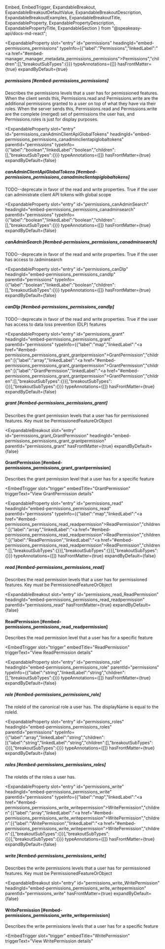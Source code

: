   Embed,
  EmbedTrigger,
  ExpandableBreakout,
  ExpandableBreakoutDefaultValue,
  ExpandableBreakoutDescription,
  ExpandableBreakoutExamples,
  ExpandableBreakoutTitle,
  ExpandableProperty,
  ExpandablePropertyDescription,
  ExpandablePropertyTitle,
  ExpandableSection
} from "@speakeasy-api/docs-md-react";

<ExpandableSection>

<ExpandableProperty
  slot="entry"
  id="permissions"
  headingId="embed-permissions_permissions"
  typeInfo={{"label":"Permissions","linkedLabel":"<a href=\"#embed-manager_manager_metadata_permissions_permissions\">Permissions</a>","children":[],"breakoutSubTypes":{}}}
  typeAnnotations={[]}
  hasFrontMatter={true}
  expandByDefault={true}
>

<ExpandablePropertyTitle slot="title">

##### permissions [#embed-permissions_permissions]

</ExpandablePropertyTitle>

<ExpandablePropertyDescription slot="description">

Describes the permissions levels that a user has for permissioned features. When the client sends this, Permissions.read and Permissions.write are the additional permissions granted to a user on top of what they have via their roles.
When the server sends this, Permissions.read and Permissions.write are the complete (merged) set of permissions the user has, and Permissions.roles is just for display purposes.

</ExpandablePropertyDescription>

</ExpandableProperty>

<ExpandableProperty
  slot="entry"
  id="permissions_canAdminClientApiGlobalTokens"
  headingId="embed-permissions_permissions_canadminclientapiglobaltokens"
  parentId="permissions"
  typeInfo={{"label":"boolean","linkedLabel":"boolean","children":[],"breakoutSubTypes":{}}}
  typeAnnotations={[]}
  hasFrontMatter={true}
  expandByDefault={false}
>

<ExpandablePropertyTitle slot="title">

##### canAdminClientApiGlobalTokens [#embed-permissions_permissions_canadminclientapiglobaltokens]

</ExpandablePropertyTitle>

<ExpandablePropertyDescription slot="description">

TODO--deprecate in favor of the read and write properties. True if the user can administrate client API tokens with global scope

</ExpandablePropertyDescription>

</ExpandableProperty>

<ExpandableProperty
  slot="entry"
  id="permissions_canAdminSearch"
  headingId="embed-permissions_permissions_canadminsearch"
  parentId="permissions"
  typeInfo={{"label":"boolean","linkedLabel":"boolean","children":[],"breakoutSubTypes":{}}}
  typeAnnotations={[]}
  hasFrontMatter={true}
  expandByDefault={false}
>

<ExpandablePropertyTitle slot="title">

##### canAdminSearch [#embed-permissions_permissions_canadminsearch]

</ExpandablePropertyTitle>

<ExpandablePropertyDescription slot="description">

TODO--deprecate in favor of the read and write properties. True if the user has access to /adminsearch

</ExpandablePropertyDescription>

</ExpandableProperty>

<ExpandableProperty
  slot="entry"
  id="permissions_canDlp"
  headingId="embed-permissions_permissions_candlp"
  parentId="permissions"
  typeInfo={{"label":"boolean","linkedLabel":"boolean","children":[],"breakoutSubTypes":{}}}
  typeAnnotations={[]}
  hasFrontMatter={true}
  expandByDefault={false}
>

<ExpandablePropertyTitle slot="title">

##### canDlp [#embed-permissions_permissions_candlp]

</ExpandablePropertyTitle>

<ExpandablePropertyDescription slot="description">

TODO--deprecate in favor of the read and write properties. True if the user has access to data loss prevention (DLP) features

</ExpandablePropertyDescription>

</ExpandableProperty>

<ExpandableProperty
  slot="entry"
  id="permissions_grant"
  headingId="embed-permissions_permissions_grant"
  parentId="permissions"
  typeInfo={{"label":"map","linkedLabel":"<a href=\"#embed-permissions_permissions_grant_grantpermission\">GrantPermission</a>","children":[{"label":"array","linkedLabel":"<a href=\"#embed-permissions_permissions_grant_grantpermission\">GrantPermission</a>","children":[{"label":"GrantPermission","linkedLabel":"<a href=\"#embed-permissions_permissions_grant_grantpermission\">GrantPermission</a>","children":[],"breakoutSubTypes":{}}],"breakoutSubTypes":{}}],"breakoutSubTypes":{}}}
  typeAnnotations={[]}
  hasFrontMatter={true}
  expandByDefault={false}
>

<ExpandablePropertyTitle slot="title">

##### grant [#embed-permissions_permissions_grant]

</ExpandablePropertyTitle>

<ExpandablePropertyDescription slot="description">

Describes the grant permission levels that a user has for permissioned features. Key must be PermissionedFeatureOrObject

</ExpandablePropertyDescription>

</ExpandableProperty>

<ExpandableBreakout
  slot="entry"
  id="permissions_grant_GrantPermission"
  headingId="embed-permissions_permissions_grant_grantpermission"
  parentId="permissions_grant"
  hasFrontMatter={true}
  expandByDefault={false}
>

<ExpandableBreakoutTitle slot="title">

#### GrantPermission [#embed-permissions_permissions_grant_grantpermission]

</ExpandableBreakoutTitle>

<ExpandableBreakoutDescription slot="description">

Describes the grant permission level that a user has for a specific feature

</ExpandableBreakoutDescription>

<ExpandableBreakoutExamples slot="examples">

</ExpandableBreakoutExamples>

<ExpandableBreakoutDefaultValue slot="defaultValue">

</ExpandableBreakoutDefaultValue>

<Embed slot="embed">

<EmbedTrigger
  slot="trigger"
  embedTitle="GrantPermission"
  triggerText="View GrantPermission details"
>

<Embedgrantpermission />

</EmbedTrigger>

</Embed>

</ExpandableBreakout>

<ExpandableProperty
  slot="entry"
  id="permissions_read"
  headingId="embed-permissions_permissions_read"
  parentId="permissions"
  typeInfo={{"label":"map","linkedLabel":"<a href=\"#embed-permissions_permissions_read_readpermission\">ReadPermission</a>","children":[{"label":"array","linkedLabel":"<a href=\"#embed-permissions_permissions_read_readpermission\">ReadPermission</a>","children":[{"label":"ReadPermission","linkedLabel":"<a href=\"#embed-permissions_permissions_read_readpermission\">ReadPermission</a>","children":[],"breakoutSubTypes":{}}],"breakoutSubTypes":{}}],"breakoutSubTypes":{}}}
  typeAnnotations={[]}
  hasFrontMatter={true}
  expandByDefault={false}
>

<ExpandablePropertyTitle slot="title">

##### read [#embed-permissions_permissions_read]

</ExpandablePropertyTitle>

<ExpandablePropertyDescription slot="description">

Describes the read permission levels that a user has for permissioned features. Key must be PermissionedFeatureOrObject

</ExpandablePropertyDescription>

</ExpandableProperty>

<ExpandableBreakout
  slot="entry"
  id="permissions_read_ReadPermission"
  headingId="embed-permissions_permissions_read_readpermission"
  parentId="permissions_read"
  hasFrontMatter={true}
  expandByDefault={false}
>

<ExpandableBreakoutTitle slot="title">

#### ReadPermission [#embed-permissions_permissions_read_readpermission]

</ExpandableBreakoutTitle>

<ExpandableBreakoutDescription slot="description">

Describes the read permission level that a user has for a specific feature

</ExpandableBreakoutDescription>

<ExpandableBreakoutExamples slot="examples">

</ExpandableBreakoutExamples>

<ExpandableBreakoutDefaultValue slot="defaultValue">

</ExpandableBreakoutDefaultValue>

<Embed slot="embed">

<EmbedTrigger
  slot="trigger"
  embedTitle="ReadPermission"
  triggerText="View ReadPermission details"
>

<Embedreadpermission />

</EmbedTrigger>

</Embed>

</ExpandableBreakout>

<ExpandableProperty
  slot="entry"
  id="permissions_role"
  headingId="embed-permissions_permissions_role"
  parentId="permissions"
  typeInfo={{"label":"string","linkedLabel":"string","children":[],"breakoutSubTypes":{}}}
  typeAnnotations={[]}
  hasFrontMatter={true}
  expandByDefault={false}
>

<ExpandablePropertyTitle slot="title">

##### role [#embed-permissions_permissions_role]

</ExpandablePropertyTitle>

<ExpandablePropertyDescription slot="description">

The roleId of the canonical role a user has. The displayName is equal to the roleId.

</ExpandablePropertyDescription>

</ExpandableProperty>

<ExpandableProperty
  slot="entry"
  id="permissions_roles"
  headingId="embed-permissions_permissions_roles"
  parentId="permissions"
  typeInfo={{"label":"array","linkedLabel":"string","children":[{"label":"string","linkedLabel":"string","children":[],"breakoutSubTypes":{}}],"breakoutSubTypes":{}}}
  typeAnnotations={[]}
  hasFrontMatter={true}
  expandByDefault={false}
>

<ExpandablePropertyTitle slot="title">

##### roles [#embed-permissions_permissions_roles]

</ExpandablePropertyTitle>

<ExpandablePropertyDescription slot="description">

The roleIds of the roles a user has.

</ExpandablePropertyDescription>

</ExpandableProperty>

<ExpandableProperty
  slot="entry"
  id="permissions_write"
  headingId="embed-permissions_permissions_write"
  parentId="permissions"
  typeInfo={{"label":"map","linkedLabel":"<a href=\"#embed-permissions_permissions_write_writepermission\">WritePermission</a>","children":[{"label":"array","linkedLabel":"<a href=\"#embed-permissions_permissions_write_writepermission\">WritePermission</a>","children":[{"label":"WritePermission","linkedLabel":"<a href=\"#embed-permissions_permissions_write_writepermission\">WritePermission</a>","children":[],"breakoutSubTypes":{}}],"breakoutSubTypes":{}}],"breakoutSubTypes":{}}}
  typeAnnotations={[]}
  hasFrontMatter={true}
  expandByDefault={false}
>

<ExpandablePropertyTitle slot="title">

##### write [#embed-permissions_permissions_write]

</ExpandablePropertyTitle>

<ExpandablePropertyDescription slot="description">

Describes the write permissions levels that a user has for permissioned features. Key must be PermissionedFeatureOrObject

</ExpandablePropertyDescription>

</ExpandableProperty>

<ExpandableBreakout
  slot="entry"
  id="permissions_write_WritePermission"
  headingId="embed-permissions_permissions_write_writepermission"
  parentId="permissions_write"
  hasFrontMatter={true}
  expandByDefault={false}
>

<ExpandableBreakoutTitle slot="title">

#### WritePermission [#embed-permissions_permissions_write_writepermission]

</ExpandableBreakoutTitle>

<ExpandableBreakoutDescription slot="description">

Describes the write permissions levels that a user has for a specific feature

</ExpandableBreakoutDescription>

<ExpandableBreakoutExamples slot="examples">

</ExpandableBreakoutExamples>

<ExpandableBreakoutDefaultValue slot="defaultValue">

</ExpandableBreakoutDefaultValue>

<Embed slot="embed">

<EmbedTrigger
  slot="trigger"
  embedTitle="WritePermission"
  triggerText="View WritePermission details"
>

<Embedwritepermission />

</EmbedTrigger>

</Embed>

</ExpandableBreakout>

</ExpandableSection>